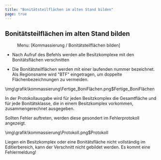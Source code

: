 ```yaml
---
title: "Bonitätsteilflächen im alten Stand bilden"
page: true
---
```

## Bonit&#228;tsteilfl&#228;chen im alten Stand bilden
<GeoMapper> <Menu> Menu: [Kommassierung / Bonitätsteilflächen bilden] </Menu> 


- Nach Aufruf des Befehls werden alle Besitzkomplexe mit den Bonit&#228;tsfl&#228;chen verschnitten


- Die Bonit&#228;tsteilfl&#228;chen werden mit einer laufenden nummer bezeichnet. Als Regionsname wird &quot;BTF&quot; eingetragen, um doppelte Fl&#228;chenbezeichnungen zu vermeiden.






<Image>\img\grafik\kommassierung\Fertige_BoniFlächen.png$Fertige_BoniFlächen</Image>


In der Protokollausgabe wird f&#252;r jeden Besitzkomplex die Gesamtfl&#228;che und f&#252;r jede Bonit&#228;tsklasse, die in einem Besitzkomplex vorkommen, zusammengerechnet ausgegeben.

Sollten Fehler auftreten, werden diese gesondert im Fehlerprotokoll angezeigt.



<Image>\img\grafik\kommassierung\Protokoll.png$Protokoll</Image>


<Warning>
Liegen ein Besitzkomplex oder eine Bonit&#228;tsfl&#228;che nicht vollst&#228;ndig im Editierbereich, kann der Verschnitt nicht gebildet werden. Es kommt eine Fehlermeldung!
</Warning>



</GeoMapper>


